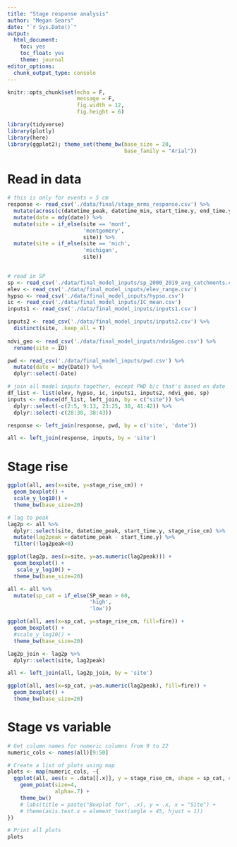 ```yaml
---
title: "Stage response analysis"
author: "Megan Sears"
date: "`r Sys.Date()`"
output:
  html_document:
    toc: yes
    toc_float: yes
    theme: journal
editor_options:
  chunk_output_type: console
---
```


```r

knitr::opts_chunk$set(echo = F,
                      message = F,
                      fig.width = 12,
                      fig.height = 6)

library(tidyverse)
library(plotly)
library(here)
library(ggplot2); theme_set(theme_bw(base_size = 20,
                                     base_family = "Arial"))

```

# Read in data

```r

# this is only for events > 5 cm
response <- read_csv('./data/final/stage_mrms_response.csv') %>%
  mutate(across(c(datetime_peak, datetime_min, start_time.y, end_time.y), mdy_hm)) %>%
  mutate(date = mdy(date)) %>%
  mutate(site = if_else(site == 'mont',
                        'montgomery',
                        site)) %>%
  mutate(site = if_else(site == 'mich',
                        'michigan',
                        site))
  

# read in SP
sp <- read_csv('./data/final_model_inputs/sp_2000_2019_avg_catchments.csv')
elev <- read_csv('./data/final_model_inputs/elev_range.csv')
hypso <- read_csv('./data/final_model_inputs/hypso.csv')
ic <- read_csv('./data/final_model_inputs/IC_mean.csv')
inputs1 <- read_csv('./data/final_model_inputs/inputs1.csv')

inputs2 <- read_csv('./data/final_model_inputs/inputs2.csv') %>%
  distinct(site, .keep_all = T)
  
ndvi_geo <- read_csv('./data/final_model_inputs/ndvi&geo.csv') %>%
  rename(site = ID)

pwd <- read_csv('./data/final_model_inputs/pwd.csv') %>%
  mutate(date = mdy(Date)) %>%
  dplyr::select(-Date)

# join all model inputs together, except PWD b/c that's based on date
df_list <- list(elev, hypso, ic, inputs1, inputs2, ndvi_geo, sp)
inputs <- reduce(df_list, left_join, by = c("site")) %>%
  dplyr::select(-c(2:5, 9:13, 23:25, 38, 41:42)) %>%
  dplyr::select(-c(28:30, 38:43))

response <- left_join(response, pwd, by = c('site', 'date'))

all <- left_join(response, inputs, by = 'site')

```

# Stage rise

```r

ggplot(all, aes(x=site, y=stage_rise_cm)) +
  geom_boxplot() +
  scale_y_log10() +
  theme_bw(base_size=20)

# lag to peak
lag2p <- all %>%
  dplyr::select(site, datetime_peak, start_time.y, stage_rise_cm) %>%
  mutate(lag2peak = datetime_peak - start_time.y) %>%
  filter(!lag2peak<0)

ggplot(lag2p, aes(x=site, y=as.numeric(lag2peak))) +
  geom_boxplot() +
   scale_y_log10() +
  theme_bw(base_size=20)

all <- all %>%
  mutate(sp_cat = if_else(SP_mean > 60,
                          'high',
                          'low'))

ggplot(all, aes(x=sp_cat, y=stage_rise_cm, fill=fire)) +
  geom_boxplot() +
  #scale_y_log10() +
  theme_bw(base_size=20)

lag2p_join <- lag2p %>%
  dplyr::select(site, lag2peak)

all <- left_join(all, lag2p_join, by = 'site')

ggplot(all, aes(x=sp_cat, y=as.numeric(lag2peak), fill=fire)) +
  geom_boxplot() +
  theme_bw(base_size=20)


```


# Stage vs variable

```r

# Get column names for numeric columns from 9 to 22
numeric_cols <- names(all)[9:50]

# Create a list of plots using map
plots <- map(numeric_cols, ~{
  ggplot(all, aes(x = .data[[.x]], y = stage_rise_cm, shape = sp_cat, color=fire)) +
    geom_point(size=4,
               alpha=.7) +
    theme_bw() 
    # labs(title = paste("Boxplot for", .x), y = .x, x = "Site") +
    # theme(axis.text.x = element_text(angle = 45, hjust = 1))
})

# Print all plots
plots

```

